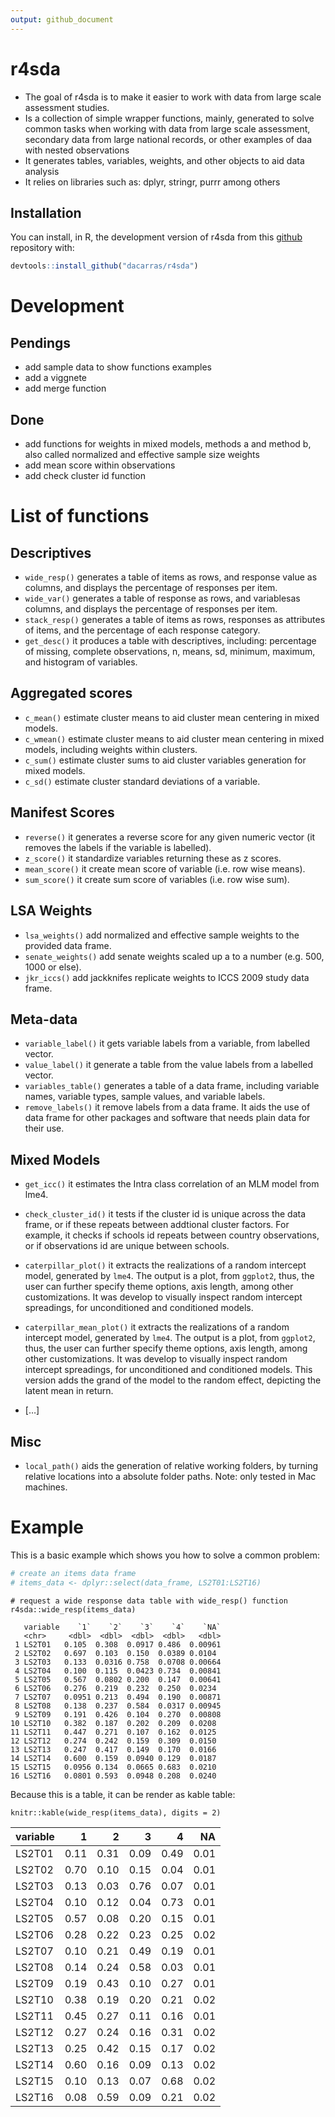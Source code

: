 ```yaml
---
output: github_document
---
```


# r4sda

- The goal of r4sda is to make it easier to work with data from large scale assessment studies.
- Is a collection of simple wrapper functions, mainly, generated to solve common tasks when working with data from large scale assessment, secondary data from large national records, or other examples of daa with nested observations
- It generates tables, variables, weights, and other objects to aid data analysis
- It relies on libraries such as: dplyr, stringr, purrr among others

## Installation

You can install, in R, the development version of r4sda from this [github](https://github.com/dacarras/r4sda) repository with:

``` r
devtools::install_github("dacarras/r4sda")
```

# Development

## Pendings

- add sample data to show functions examples
- add a viggnete
- add merge function

## Done

- add functions for weights in mixed models, methods a and method b, also called normalized and effective sample size weights
- add mean score within observations
- add check cluster id function

# List of functions

## Descriptives

- `wide_resp()` generates a table of items as rows, and response value as columns, and displays the percentage of responses per item.
- `wide_var()` generates a table of response as rows, and variablesas columns, and displays the percentage of responses per item.
- `stack_resp()` generates a table of items as rows, responses as attributes of items, and the percentage of each response category.
- `get_desc()` it produces a table with descriptives, including: percentage of missing, complete observations, n, means, sd, minimum, maximum, and histogram of variables.

## Aggregated scores

- `c_mean()` estimate cluster means to aid cluster mean centering in mixed models.
- `c_wmean()` estimate cluster means to aid cluster mean centering in
    mixed models, including weights within clusters.
- `c_sum()` estimate cluster sums to aid cluster variables generation for mixed models.
- `c_sd()` estimate cluster standard deviations of a variable.

## Manifest Scores

- `reverse()` it generates a reverse score for any given numeric vector (it removes the labels if the variable is labelled).
- `z_score()` it standardize variables returning these as z scores.
- `mean_score()` it create mean score of variable (i.e. row wise means).
- `sum_score()` it create sum score of variables (i.e. row wise sum).

## LSA Weights

- `lsa_weights()` add normalized and effective sample weights to the provided data frame.
- `senate_weights()` add senate weights scaled up a to a number (e.g. 500, 1000 or else).
- `jkr_iccs()` add jackknifes replicate weights to ICCS 2009 study data frame.


## Meta-data

- `variable_label()` it gets variable labels from a variable, from labelled vector.
- `value_label()` it generate a table from the value labels from a labelled vector.
- `variables_table()` generates a table of a data frame, including variable names, variable types, sample values, and variable labels.
- `remove_labels()` it remove labels from a data frame. It aids the use of data frame for other packages and software that needs plain data for their use.

## Mixed Models

- `get_icc()` it estimates the Intra class correlation of an MLM model from lme4.
- `check_cluster_id()` it tests if the cluster id is unique across the data frame, or if these repeats between addtional cluster factors. For example, it checks if schools id repeats between country observations, or if observations id are unique between schools.
- `caterpillar_plot()` it extracts the realizations of a random intercept model, generated by `lme4`. The output is a plot, from `ggplot2`, thus, the user can further specify theme options, axis length, among other customizations. It was develop to visually inspect random intercept spreadings, for unconditioned and conditioned models. 
- `caterpillar_mean_plot()` it extracts the realizations of a random intercept model, generated by `lme4`. The output is a plot, from `ggplot2`, thus, the user can further specify theme options, axis length, among other customizations. It was develop to visually inspect random intercept spreadings, for unconditioned and conditioned models. This version adds the grand of the model to the random effect, depicting the latent mean in return.

- [...]

## Misc

- `local_path()` aids the generation of relative working folders, by turning relative locations into a absolute folder paths. Note: only tested in Mac machines.


# Example

This is a basic example which shows you how to solve a common problem:

```r
# create an items data frame
# items_data <- dplyr::select(data_frame, LS2T01:LS2T16)

```



```text
# request a wide response data table with wide_resp() function
r4sda::wide_resp(items_data)

   variable    `1`    `2`    `3`    `4`    `NA`
   <chr>     <dbl>  <dbl>  <dbl>  <dbl>   <dbl>
 1 LS2T01   0.105  0.308  0.0917 0.486  0.00961
 2 LS2T02   0.697  0.103  0.150  0.0389 0.0104 
 3 LS2T03   0.133  0.0316 0.758  0.0708 0.00664
 4 LS2T04   0.100  0.115  0.0423 0.734  0.00841
 5 LS2T05   0.567  0.0802 0.200  0.147  0.00641
 6 LS2T06   0.276  0.219  0.232  0.250  0.0234 
 7 LS2T07   0.0951 0.213  0.494  0.190  0.00871
 8 LS2T08   0.138  0.237  0.584  0.0317 0.00945
 9 LS2T09   0.191  0.426  0.104  0.270  0.00808
10 LS2T10   0.382  0.187  0.202  0.209  0.0208 
11 LS2T11   0.447  0.271  0.107  0.162  0.0125 
12 LS2T12   0.274  0.242  0.159  0.309  0.0150 
13 LS2T13   0.247  0.417  0.149  0.170  0.0166 
14 LS2T14   0.600  0.159  0.0940 0.129  0.0187 
15 LS2T15   0.0956 0.134  0.0665 0.683  0.0210 
16 LS2T16   0.0801 0.593  0.0948 0.208  0.0240 
```

Because this is a table, it can be render as kable table: 

```text
knitr::kable(wide_resp(items_data), digits = 2)

```

|variable |    1|    2|    3|    4|   NA|
|:--------|----:|----:|----:|----:|----:|
|LS2T01   | 0.11| 0.31| 0.09| 0.49| 0.01|
|LS2T02   | 0.70| 0.10| 0.15| 0.04| 0.01|
|LS2T03   | 0.13| 0.03| 0.76| 0.07| 0.01|
|LS2T04   | 0.10| 0.12| 0.04| 0.73| 0.01|
|LS2T05   | 0.57| 0.08| 0.20| 0.15| 0.01|
|LS2T06   | 0.28| 0.22| 0.23| 0.25| 0.02|
|LS2T07   | 0.10| 0.21| 0.49| 0.19| 0.01|
|LS2T08   | 0.14| 0.24| 0.58| 0.03| 0.01|
|LS2T09   | 0.19| 0.43| 0.10| 0.27| 0.01|
|LS2T10   | 0.38| 0.19| 0.20| 0.21| 0.02|
|LS2T11   | 0.45| 0.27| 0.11| 0.16| 0.01|
|LS2T12   | 0.27| 0.24| 0.16| 0.31| 0.02|
|LS2T13   | 0.25| 0.42| 0.15| 0.17| 0.02|
|LS2T14   | 0.60| 0.16| 0.09| 0.13| 0.02|
|LS2T15   | 0.10| 0.13| 0.07| 0.68| 0.02|
|LS2T16   | 0.08| 0.59| 0.09| 0.21| 0.02|

